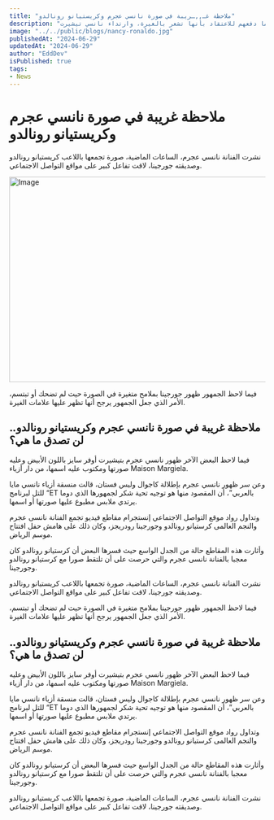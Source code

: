 ```yaml
---
title: "ملاحظة غـ,,ـريبة في صورة نانسي عجرم وكريستيانو رونالدو"
description: "نشرت نانسي عجرم صورة مع كريستيانو رونالدو وجورجينا رودريجيز، أثارت تفاعلاً كبيراً. لاحظ الجمهور تغيير ملامح جورجينا، ما دفعهم للاعتقاد بأنها تشعر بالغيرة، وارتداء نانسي تيشيرت Maison Margiela بتصميم خاص."
image: "../../public/blogs/nancy-ronaldo.jpg"
publishedAt: "2024-06-29"
updatedAt: "2024-06-29"
author: "EddDev"
isPublished: true
tags:
- News
---
```


# ملاحظة غريبة في صورة نانسي عجرم وكريستيانو رونالدو

نشرت الفنانة نانسي عجرم، الساعات الماضية، صورة تجمعها باللاعب كريستيانو رونالدو وصديقته جورجينا، لاقت تفاعل كبير على مواقع التواصل الاجتماعي.

<Image
  src="/blogs/nancy-ronaldo-1.jpg"
  width="718"
  height="404"
  alt="Image"
  sizes="100vw"
/>


فيما لاحظ الجمهور ظهور جورجينا بملامح متغيرة في الصورة حيث لم تضحك أو تبتسم، الأمر الذي جعل الجمهور يرجح أنها تظهر عليها علامات الغيرة.

## ملاحظة غريبة في صورة نانسي عجرم وكريستيانو رونالدو.. لن تصدق ما هي؟

فيما لاحظ البعض الآخر ظهور نانسي عجرم بتيشيرت أوفر سايز باللون الأبيض وعليه صورتها ومكتوب عليه اسمها، من دار أزياء Maison Margiela.

وعن سر ظهور نانسي عجرم بإطلالة كاجوال وليس فستان، قالت منسقة أزياء نانسي مايا للتل لبرنامج “ET بالعربي”، أن المقصود منها هو توجيه تحية شكر لجمهورها الذي دوما يرتدي ملابس مطبوع عليها صورتها أو اسمها.

وتداول رواد موقع التواصل الاجتماعي إنستجرام مقاطع فيديو تجمع الفنانة نانسى عجرم والنجم العالمى كرستيانو رونالدو وجورجينا رودريجز، وكان ذلك على هامش حفل افتتاح موسم الرياض.

وأثارت هذه المقاطع حالة من الجدل الواسع حيث فسرها البعض أن كرستيانو رونالدو كان معجبا بالفنانة نانسى عجرم والتي حرصت على أن تلتقط صورا مع كرستيانو رونالدو وجورجينا.

نشرت الفنانة نانسي عجرم، الساعات الماضية، صورة تجمعها باللاعب كريستيانو رونالدو وصديقته جورجينا، لاقت تفاعل كبير على مواقع التواصل الاجتماعي.

فيما لاحظ الجمهور ظهور جورجينا بملامح متغيرة في الصورة حيث لم تضحك أو تبتسم، الأمر الذي جعل الجمهور يرجح أنها تظهر عليها علامات الغيرة.

## ملاحظة غريبة في صورة نانسي عجرم وكريستيانو رونالدو.. لن تصدق ما هي؟

فيما لاحظ البعض الآخر ظهور نانسي عجرم بتيشيرت أوفر سايز باللون الأبيض وعليه صورتها ومكتوب عليه اسمها، من دار أزياء Maison Margiela.

وعن سر ظهور نانسي عجرم بإطلالة كاجوال وليس فستان، قالت منسقة أزياء نانسي مايا للتل لبرنامج “ET بالعربي”، أن المقصود منها هو توجيه تحية شكر لجمهورها الذي دوما يرتدي ملابس مطبوع عليها صورتها أو اسمها.

وتداول رواد موقع التواصل الاجتماعي إنستجرام مقاطع فيديو تجمع الفنانة نانسى عجرم والنجم العالمى كرستيانو رونالدو وجورجينا رودريجز، وكان ذلك على هامش حفل افتتاح موسم الرياض.

وأثارت هذه المقاطع حالة من الجدل الواسع حيث فسرها البعض أن كرستيانو رونالدو كان معجبا بالفنانة نانسى عجرم والتي حرصت على أن تلتقط صورا مع كرستيانو رونالدو وجورجينا.

نشرت الفنانة نانسي عجرم، الساعات الماضية، صورة تجمعها باللاعب كريستيانو رونالدو وصديقته جورجينا، لاقت تفاعل كبير على مواقع التواصل الاجتماعي.
